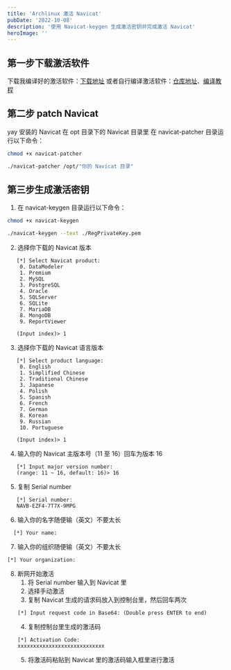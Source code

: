 ```yaml
---
title: 'Archlinux 激活 Navicat'
pubDate: '2022-10-08'
description: '使用 Navicat-keygen 生成激活密钥并完成激活 Navicat'
heroImage: ''
---
```


## 第一步下载激活软件

下载我编译好的激活软件：[下载地址](https://github.com/zzwtsy/navicat-keygen/actions)
或者自行编译激活软件：[仓库地址](https://notabug.org/doublesine/navicat-keygen)、[编译教程](https://notabug.org/doublesine/navicat-keygen/src/linux/doc/how-to-build.zh-CN.md)

## 第二步 patch Navicat

yay 安装的 Navicat 在 opt 目录下的 Navicat 目录里
在 navicat-patcher 目录运行以下命令：

```bash
chmod +x navicat-patcher

./navicat-patcher /opt/"你的 Navicat 目录"
```

## 第三步生成激活密钥

1. 在 navicat-keygen 目录运行以下命令：

```bash
chmod +x navicat-keygen

./navicat-keygen --text ./RegPrivateKey.pem
```

2. 选择你下载的 Navicat 版本

```plaintext
   [*] Select Navicat product:
    0. DataModeler
    1. Premium
    2. MySQL
    3. PostgreSQL
    4. Oracle
    5. SQLServer
    6. SQLite
    7. MariaDB
    8. MongoDB
    9. ReportViewer

   (Input index)> 1
```

3. 选择你下载的 Navicat 语言版本

```plaintext
   [*] Select product language:
    0. English
    1. Simplified Chinese
    2. Traditional Chinese
    3. Japanese
    4. Polish
    5. Spanish
    6. French
    7. German
    8. Korean
    9. Russian
    10. Portuguese

   (Input index)> 1
```

4. 输入你的 Navicat 主版本号（11 至 16）回车为版本 16

```plaintext
   [*] Input major version number:
   (range: 11 ~ 16, default: 16)> 16
```

5. 复制 Serial number

```plaintext
   [*] Serial number:
   NAVB-EZF4-7T7X-9MPG
```

6. 输入你的名字随便输（英文）不要太长

```plaintext
  [*] Your name:
```

7. 输入你的组织随便输（英文）不要太长

```plaintext
[*] Your organization:
```

8. 断网开始激活
   1. 将 Serial number 输入到 Navicat 里
   2. 选择手动激活
   3. 复制 Navicat 生成的请求码放入到控制台里，然后回车两次
   ```plaintext
   [*] Input request code in Base64: (Double press ENTER to end)
   ```
   4. 复制控制台里生成的激活码
   ```plaintext
   [*] Activation Code:
   xxxxxxxxxxxxxxxxxxxxxxxxxxxx
   ```
   5. 将激活码粘贴到 Navicat 里的激活码输入框里进行激活
